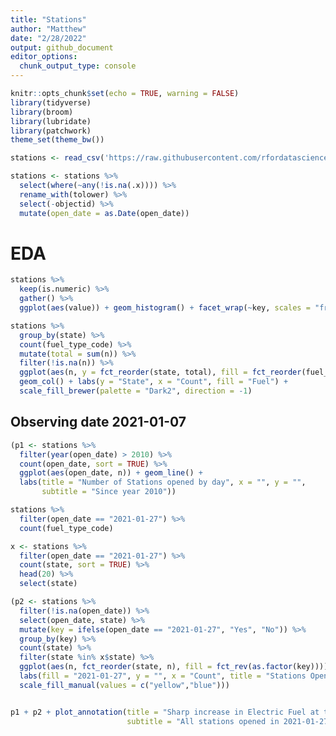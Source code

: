 ```yaml
---
title: "Stations"
author: "Matthew"
date: "2/28/2022"
output: github_document
editor_options: 
  chunk_output_type: console
---
```


```r
knitr::opts_chunk$set(echo = TRUE, warning = FALSE)
library(tidyverse)
library(broom)
library(lubridate)
library(patchwork)
theme_set(theme_bw())
```


```r
stations <- read_csv('https://raw.githubusercontent.com/rfordatascience/tidytuesday/master/data/2022/2022-03-01/stations.csv')

stations <- stations %>%
  select(where(~any(!is.na(.x)))) %>%
  rename_with(tolower) %>%
  select(-objectid) %>%
  mutate(open_date = as.Date(open_date))

```
 
# EDA
```r
stations %>%
  keep(is.numeric) %>%
  gather() %>%
  ggplot(aes(value)) + geom_histogram() + facet_wrap(~key, scales = "free")

stations %>%
  group_by(state) %>%
  count(fuel_type_code) %>%
  mutate(total = sum(n)) %>%
  filter(!is.na(n)) %>%
  ggplot(aes(n, y = fct_reorder(state, total), fill = fct_reorder(fuel_type_code, n))) +
  geom_col() + labs(y = "State", x = "Count", fill = "Fuel") +
  scale_fill_brewer(palette = "Dark2", direction = -1)
```


## Observing date 2021-01-07
```r
(p1 <- stations %>%
  filter(year(open_date) > 2010) %>%
  count(open_date, sort = TRUE) %>%
  ggplot(aes(open_date, n)) + geom_line() + 
  labs(title = "Number of Stations opened by day", x = "", y = "",
       subtitle = "Since year 2010"))

stations %>%
  filter(open_date == "2021-01-27") %>%
  count(fuel_type_code)

x <- stations %>%
  filter(open_date == "2021-01-27") %>%
  count(state, sort = TRUE) %>%
  head(20) %>%
  select(state)

(p2 <- stations %>%
  filter(!is.na(open_date)) %>%
  select(open_date, state) %>%
  mutate(key = ifelse(open_date == "2021-01-27", "Yes", "No")) %>%
  group_by(key) %>%
  count(state) %>%
  filter(state %in% x$state) %>%
  ggplot(aes(n, fct_reorder(state, n), fill = fct_rev(as.factor(key)))) + geom_col() +
  labs(fill = "2021-01-27", y = "", x = "Count", title = "Stations Opened", subtitle = "Top 20 States") + 
  scale_fill_manual(values = c("yellow","blue")))


p1 + p2 + plot_annotation(title = "Sharp increase in Electric Fuel at the start of 2021",
                          subtitle = "All stations opened in 2021-01-27 used Electric Fuel")
```


